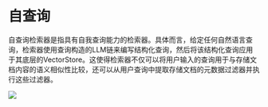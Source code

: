# 自查询

自查询检索器是指具有自我查询能力的检索器。具体而言，给定任何自然语言查询，检索器使用查询构造的LLM链来编写结构化查询，然后将该结构化查询应用于其底层的VectorStore。这使得检索器不仅可以将用户输入的查询用于与存储文档内容的语义相似性比较，还可以从用户查询中提取存储文档的元数据过滤器并执行这些过滤器。

![](https://drive.google.com/uc?id=1OQUN-0MJcDUxmPXofgS7MqReEs720pqS)


<Example/>

